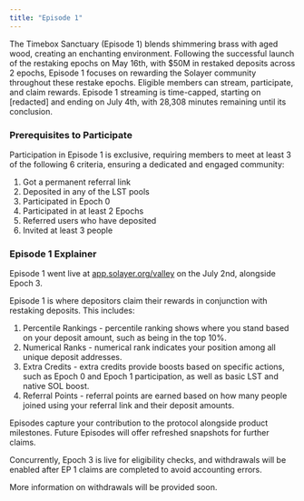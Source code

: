 ```yaml
---
title: "Episode 1"
---
```


The Timebox Sanctuary (Episode 1) blends shimmering brass with aged wood, creating an enchanting environment. Following the successful launch of the restaking epochs on May 16th, with $50M in restaked deposits across 2 epochs, Episode 1 focuses on rewarding the Solayer community throughout these restake epochs. Eligible members can stream, participate, and claim rewards. Episode 1 streaming is time-capped, starting on \[redacted] and ending on July 4th, with 28,308 minutes remaining until its conclusion.

### Prerequisites to Participate

Participation in Episode 1 is exclusive, requiring members to meet at least 3 of the following 6 criteria, ensuring a dedicated and engaged community:

1. Got a permanent referral link
2. Deposited in any of the LST pools
3. Participated in Epoch 0
4. Participated in at least 2 Epochs
5. Referred users who have deposited
6. Invited at least 3 people

### Episode 1 Explainer

Episode 1 went live at [app.solayer.org/valley](http://app.solayer.org/valley) on the July 2nd, alongside Epoch 3.

Episode 1 is where depositors claim their rewards in conjunction with restaking deposits. This includes:

1. Percentile Rankings - percentile ranking shows where you stand based on your deposit amount, such as being in the top 10%.
2. Numerical Ranks - numerical rank indicates your position among all unique deposit addresses.
3. Extra Credits - extra credits provide boosts based on specific actions, such as Epoch 0 and Epoch 1 participation, as well as basic LST and native SOL boost.
4. Referral Points - referral points are earned based on how many people joined using your referral link and their deposit amounts.

Episodes capture your contribution to the protocol alongside product milestones. Future Episodes will offer refreshed snapshots for further claims.

Concurrently, Epoch 3 is live for eligibility checks, and withdrawals will be enabled after EP 1 claims are completed to avoid accounting errors.

More information on withdrawals will be provided soon.
